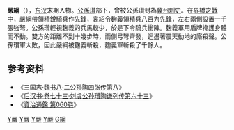 '''嚴綱'''（{{bd||？|192年|catIdx=Y嚴}}），[[东汉|东汉]]末期人物。[[公孫瓚|公孫瓚]]部下，曾被公孫瓚封為[[冀州|冀州]][[刺史|刺史]]。在[[界橋之戰|界橋之戰]]中，嚴綱帶領精銳騎兵作先鋒，[[袁紹|袁紹]]令[[麴義|麴義]]領精兵八百为先鋒，左右兩側設置一千張強弩。公孫瓚輕視麴義的兵馬較少，於是下令騎兵衝陣。麴義軍用盾牌掩護身體而不動。雙方的距離不到十幾步時，兩側弓弩齊發，迴盪著震天動地的廝殺聲。公孫瓚軍大敗，因此嚴綱被麴義斬殺，麴義軍斬殺了千餘人。

==参考资料==
* 《[http://www.guoxue.com/shibu/24shi/sangzz/sgzz_008.htm 三国志·魏书八·二公孙陶四张传第八]{{Wayback|url=http://www.guoxue.com/shibu/24shi/sangzz/sgzz_008.htm |date=20200218041332 }}》
* 《[http://www.guoxue.com/shibu/24shi/hhansu/hhsu_079.htm 后汉书·卷七十三·刘虞公孙瓚陶谦列传第六十三]{{Wayback|url=http://www.guoxue.com/shibu/24shi/hhansu/hhsu_079.htm |date=20070402220118 }}》
* 《[http://zh.wikisource.org/wiki/%E8%B3%87%E6%B2%BB%E9%80%9A%E9%91%91/%E5%8D%B7060 資治通鑑 第060卷]{{Wayback|url=http://zh.wikisource.org/wiki/%E8%B3%87%E6%B2%BB%E9%80%9A%E9%91%91/%E5%8D%B7060 |date=20201206025127 }}》
{{汉朝人物小作品}}

[[Category:192年逝世|Y嚴]]
[[Category:東漢軍事人物|Y嚴]]
[[Category:三國軍事人物|Y嚴]]
[[Category:三國戰爭身亡者|Y嚴]]
[[Category:嚴姓|G綱]]